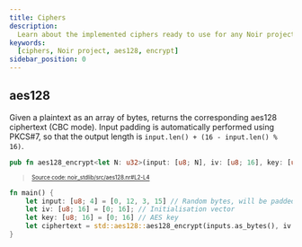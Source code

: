 ```yaml
---
title: Ciphers
description:
  Learn about the implemented ciphers ready to use for any Noir project
keywords:
  [ciphers, Noir project, aes128, encrypt]
sidebar_position: 0
---
```



## aes128

Given a plaintext as an array of bytes, returns the corresponding aes128 ciphertext (CBC mode). Input padding is automatically performed using PKCS#7, so that the output length is `input.len() + (16 - input.len() % 16)`.

```rust title="aes128" showLineNumbers 
pub fn aes128_encrypt<let N: u32>(input: [u8; N], iv: [u8; 16], key: [u8; 16]) -> [u8] {}
```
> <sup><sub><a href="https://github.com/noir-lang/noir/blob/master/noir_stdlib/src/aes128.nr#L2-L4" target="_blank" rel="noopener noreferrer">Source code: noir_stdlib/src/aes128.nr#L2-L4</a></sub></sup>


```rust
fn main() {
    let input: [u8; 4] = [0, 12, 3, 15] // Random bytes, will be padded to 16 bytes.
    let iv: [u8; 16] = [0; 16]; // Initialisation vector
    let key: [u8; 16] = [0; 16] // AES key
    let ciphertext = std::aes128::aes128_encrypt(inputs.as_bytes(), iv.as_bytes(), key.as_bytes()); // In this case, the output length will be 16 bytes.
}
```


<BlackBoxInfo />